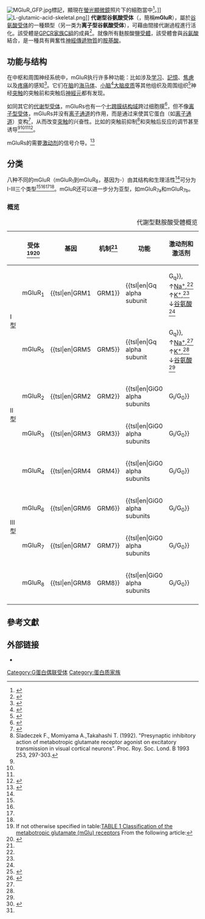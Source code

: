 {{noteTA
|G1 = 生命科学
|T=zh-cn:代谢型谷氨酸受体;zh-tw:代謝型麩胺酸受體
|1=zh-cn:谷氨酸;zh-tw:麩胺酸
}}
[[Image:MGluR_GFP.jpg|right]]標記，顯現在[[螢光顯微鏡|螢光顯微鏡]]照片下的細胞當中<ref name="Kammermeier06">{{cite journal |author=Kammermeier PJ |title=Surface clustering of metabotropic glutamate receptor 1 induced by long Homer proteins |journal=BMC Neurosci |volume=7 |pages=1 |year=2006 |pmid=16393337 |pmc=1361788 |doi=10.1186/1471-2202-7-1 |url=http://www.biomedcentral.com/1471-2202/7/1 |access-date=2014-04-27 |archive-date=2015-09-23 |archive-url=https://web.archive.org/web/20150923230117/http://www.biomedcentral.com/1471-2202/7/1 |dead-url=no }}</ref>。]]
[[Image:L-glutamic-acid-skeletal.png|thumb]]]]
'''代谢型谷氨酸受体'''（{{lang-en|'''metabotropic glutamate receptors'''}}，簡稱'''mGluR'''），屬於[[谷氨酸受体|谷氨酸受体]]的一種類型（另一类为'''离子型谷氨酸受体'''），可藉由間接代謝過程進行活化。該受體是[[GPCR家族C組|GPCR家族C組]]的成員<ref name="Bonsi">{{cite journal | author = Bonsi P, Cuomo D, De Persis C, Centonze D, Bernardi G, Calabresi P, Pisani A | title = Modulatory action of metabotropic glutamate receptor (mGluR) 5 on mGluR1 function in striatal cholinergic interneurons | series = 49 | journal = Neuropharmacology | volume = Suppl 1 | issue = | pages = 104–13 | year = 2005 | pmid = 16005029 | doi = 10.1016/j.neuropharm.2005.05.012 }}</ref>。就像所有麩胺酸鹽[[受体_(生物化学)|受體]]，該受體會與[[谷氨酸|谷氨酸]]結合，是一種具有興奮性[[神經傳遞物質|神經傳遞物質]]的[[胺基酸|胺基酸]]。

==功能与结构==
在中枢和周围神经系统中，mGluR执行许多种功能：比如涉及[[学习|学习]]、[[記憶|記憶]]、[[焦慮|焦慮]]以及[[疼痛|疼痛]]的感知<ref name="Ohashi">{{cite journal | author = Ohashi H, Maruyama T, Higashi-Matsumoto H, Nomoto T, Nishimura S, Takeuchi Y | title = A novel binding assay for metabotropic glutamate receptors using [3H] L-quisqualic acid and recombinant receptors | journal = Z. Naturforsch., C, J. Biosci. | volume = 57 | issue = 3-4 | pages = 348–55 | year = 2002 | pmid = 12064739 | doi =  | issn =  | url = http://www.znaturforsch.com/sc/57c/s57c0348.pdf | format = subscription required | access-date = 2014-04-28 | archive-date = 2005-10-27 | archive-url = https://web.archive.org/web/20051027121926/http://www.znaturforsch.com/sc/57c/s57c0348.pdf | dead-url = no }}</ref>。它们在[[脑|脑]]的[[海马体|海马体]]、[[小脑|小脑]]<ref name="Hinoi">{{cite journal | author = Hinoi E, Ogita K, Takeuchi Y, Ohashi H, Maruyama T, Yoneda Y | title = Characterization with [3H]quisqualate of group I metabotropic glutamate receptor subtype in rat central and peripheral excitable tissues | journal = Neurochem. Int. | volume = 38 | issue = 3 | pages = 277–85 | year = 2001 | pmid = 11099787 | doi = 10.1016/S0197-0186(00)00075-9 }}</ref>[[大脑皮质|大脑皮质]]等其他组织及周围组织<ref name="Chu and Hablitz">{{cite journal | author = Chu Z, Hablitz JJ | title = Quisqualate induces an inward current via mGluR activation in neocortical pyramidal neurons | journal = Brain Res. | volume = 879 | issue = 1-2 | pages = 88–92 | year = 2000 | pmid = 11011009 | doi = 10.1016/S0006-8993(00)02752-9 }}</ref>神经[[突触|突触]]的突触前和突触后[[神經元|神經元]]都有发现。

如同其它的[[代谢型受体|代谢型受体]]，mGluRs也有一个[[G蛋白偶联受体|七跨膜结构域]]跨过细胞膜<ref name="Platt">{{cite journal | author = Platt SR | title = The role of glutamate in central nervous system health and disease--a review | url = https://archive.org/details/sim_veterinary-journal_2007-03_173_2/page/278 | journal = Vet. J. | volume = 173 | issue = 2 | pages = 278–86 | year = 2007 | pmid = 16376594 | doi = 10.1016/j.tvjl.2005.11.007 }}</ref>，但不像[[配体门控离子通道|离子型受体]]，mGluRs并没有[[离子通道|离子通道]]的作用，而是通过{{le|生化级联反应|biochemical cascade}}来使其它蛋白（如[[离子通道|离子通道]]）变构<ref name="Gabriel">{{cite journal | author = Gabriel L, Lvov A, Orthodoxou D, Rittenhouse A, Kobertz W, Melikian H | title = The Acid-sensitive, Anesthetic-activated Potassium Leak Channel, KCNK3, Is Regulated by 14-3-3β-dependent, Protein Kinase C (PKC)-mediated Endocytic Trafficking | journal = JBC | volume = 287 | issue = 39 | pages = 32354–32366 | year = 2012 | pmid = 22846993 | doi = 10.1074/jbc.M112.391458 }}</ref>，从而改变[[突触|突触]]的兴奋性。比如{{le|神经传递|neurotransmission}}的突触前抑制<ref>Sladeczek F., Momiyama A.,Takahashi T. (1992). "Presynaptic inhibitory action of metabotropic glutamate receptor agonist on excitatory transmission in visual cortical neurons". Proc. Roy. Soc. Lond. B 1993 253, 297-303.</ref>和突触后反应的调节甚至诱导<ref name="Bonsi"/><ref name="Chu and Hablitz"/><ref name="Platt"/><ref name="Endoh">{{cite journal | author = Endoh T | title = Characterization of modulatory effects of postsynaptic metabotropic glutamate receptors on calcium currents in rat nucleus tractus solitarius | journal = Brain Res. | volume = 1024 | issue = 1-2 | pages = 212–24 | year = 2004 | pmid = 15451384 | doi = 10.1016/j.brainres.2004.07.074 }}</ref>。

mGluRs的{{le|G蛋白偶联受体寡聚物|GPCR oligomer|二聚化}}需要[[激动剂|激动剂]]的信号介导。<ref name="pmid22988116">{{cite journal |author=El Moustaine D, Granier S, Doumazane E, ''et al.'' |title=Distinct roles of metabotropic glutamate receptor dimerization in agonist activation and G-protein coupling |journal=Proc. Natl. Acad. Sci. U.S.A. |volume=109 |issue=40 |pages=16342–7 |year=2012 |pmid=22988116 |pmc=3479612 |doi=10.1073/pnas.1205838109 |url=}}</ref>
==分类==
八种不同的mGluR（mGluR<sub>1</sub>到mGluR<sub>8</sub>，基因为{{Gene|GRM1}}-{{Gene|GRM8}}）由其结构和生理活性<ref name="Ohashi"/>可分为I-III三个类型<ref name="Bonsi"/><ref name="Hinoi"/><ref name="Chu and Hablitz"/><ref name="Endoh"/>。mGluR还可以进一步分为亚型，如mGluR<sub>7a</sub>和mGluR<sub>7b</sub>。

===概览===
{| class="wikitable"
|+代謝型麩胺酸受體概览
|-
!
! 受体 <ref name=nature>If not otherwise specified in table:[http://www.nature.com/nrd/journal/v4/n2/fig_tab/nrd1630_T1.html#figure-title TABLE 1 Classification of the metabotropic glutamate (mGlu) receptors] {{Wayback|url=http://www.nature.com/nrd/journal/v4/n2/fig_tab/nrd1630_T1.html#figure-title |date=20160307124628 }} From the following article:</ref><ref name="pmid15665858">{{cite journal | author = Swanson CJ, Bures M, Johnson MP, Linden AM, Monn JA, Schoepp DD | title = Metabotropic glutamate receptors as novel targets for anxiety and stress disorders | journal = Nature Reviews Drug Discovery | volume = 4 | issue = 2 | pages = 131–44 | year = 2005 | pmid = 15665858 | doi = 10.1038/nrd1630 }}</ref>
! 基因
! 机制<ref name=nature/>
! 功能
! 激动剂和激活剂
! 拮抗剂
! 突触分布
|-
!rowspan=2|  I型
| mGluR<sub>1</sub>
| {{tsl|en|GRM1||GRM1}} || {{tsl|en|Gq alpha subunit||G<sub>q</sub>}}, ↑[[钠离子通道|Na<sup>+</sup>]],<ref name="Chu and Hablitz"/> ↑[[鉀離子通道|K<sup>+</sup>]],<ref name="Chu and Hablitz"/> ↓[[谷氨酸|谷氨酸]]<ref name="Endoh"/>
|rowspan=2| 
*'''增加'''<ref name="pmid11378156">{{cite journal | author = Skeberdis VA, Lan J, Opitz T, Zheng X, Bennett MV, Zukin RS | title = mGluR1-mediated potentiation of NMDA receptors involves a rise in intracellular calcium and activation of protein kinase C | journal = Neuropharmacology | volume = 40 | issue = 7 | pages = 856–65 | year = 2001 | pmid = 11378156 | doi = 10.1016/S0028-3908(01)00005-3 }}</ref><ref name="pmid12117582">{{cite journal | author = Lea PM, Custer SJ, Vicini S, Faden AI | title = Neuronal and glial mGluR5 modulation prevents stretch-induced enhancement of NMDA receptor current | journal = Pharmacol. Biochem. Behav. | volume = 73 | issue = 2 | pages = 287–98 | year = 2002 | pmid = 12117582 | doi = 10.1016/S0091-3057(02)00825-0 }}</ref>[[N-甲基-D-天門冬胺酸受體|N-甲基-D-天門冬胺酸受體]]活性和{{le|兴奋性中毒|excitotoxicity}}风险
|rowspan=2| 
<span style="font-size:87%;">
*{{tsl|en|3,5-dihydroxyphenylglycine||3,5-dihydroxyphenylglycine}}
|rowspan=2| 
|rowspan=2| 突触'''后'''为主<ref name="Shigemoto">{{cite journal | author = Shigemoto R, Kinoshita A, Wada E, Nomura S, Ohishi H, Takada M, Flor PJ, Neki A, Abe T, Nakanishi S, Mizuno N | title = Differential presynaptic localization of metabotropic glutamate receptor subtypes in the rat hippocampus | journal = J. Neurosci. | volume = 17 | issue = 19 | pages = 7503–22 | year = 1997 | pmid = 9295396 | doi =  | issn =  | url = http://www.jneurosci.org/cgi/content/abstract/17/19/7503 | format = abstract | access-date = 2014-04-28 | archive-date = 2008-07-05 | archive-url = https://web.archive.org/web/20080705171741/http://www.jneurosci.org/cgi/content/abstract/17/19/7503 | dead-url = no }}</ref>
|-
| mGluR<sub>5</sub> 
| {{tsl|en|GRM5||GRM5}} || {{tsl|en|Gq alpha subunit||G<sub>q</sub>}}, ↑[[钠离子通道|Na<sup>+</sup>]],<ref name="Chu and Hablitz"/> ↑[[鉀離子通道|K<sup>+</sup>]],<ref name="Chu and Hablitz"/> ↓[[谷氨酸|谷氨酸]]<ref name="Endoh"/>
|-
!rowspan=2|  II型
| mGluR<sub>2</sub> 
| {{tsl|en|GRM2||GRM2}} || {{tsl|en|GiG0 alpha subunits||G<sub>i</sub>/G<sub>0</sub>}} 
|rowspan=2| 
*'''降低'''<ref name="Ambrosini">{{cite journal | author = Ambrosini A, Bresciani L, Fracchia S, Brunello N, Racagni G | title = Metabotropic glutamate receptors negatively coupled to adenylate cyclase inhibit N-methyl-D-aspartate receptor activity and prevent neurotoxicity in mesencephalic neurons in vitro | journal = Mol. Pharmacol. | volume = 47 | issue = 5 | pages = 1057–64 | year = 1995 | pmid = 7746273 | doi =  | issn =  | url = http://molpharm.aspetjournals.org/cgi/content/abstract/47/5/1057 | format = abstract | access-date = 2014-04-28 | archive-date = 2008-08-28 | archive-url = https://web.archive.org/web/20080828071838/http://molpharm.aspetjournals.org/cgi/content/abstract/47/5/1057 | dead-url = no }}</ref>[[N-甲基-D-天門冬胺酸受體|N-甲基-D-天門冬胺酸受體]]活性和{{le|兴奋性中毒|excitotoxicity}}风险
*Attenuate schizophrenia
|rowspan=2|  
*{{tsl|en|eglumegad||eglumegad}}
*{{tsl|en|Biphenylindanone A||Biphenylindanone A}}
<span style="font-size:87%;">
*{{tsl|en|DCG-IV||DCG-IV}}
|rowspan=2| 
<span style="font-size:87%;">
*{{tsl|en|APICA (drug)||APICA}}
*{{tsl|en|EGLU||EGLU}}
*{{tsl|en|LY-341,495||LY-341,495}}
|rowspan=2| 突触'''前'''为主<ref name="Shigemoto"/>
|-
| mGluR<sub>3</sub> 
| {{tsl|en|GRM3||GRM3}} || {{tsl|en|GiG0 alpha subunits||G<sub>i</sub>/G<sub>0</sub>}} 
|-
!rowspan=4|  III型
| mGluR<sub>4</sub> 
| {{tsl|en|GRM4||GRM4}} || {{tsl|en|GiG0 alpha subunits||G<sub>i</sub>/G<sub>0</sub>}}     
|rowspan=4| 
*'''降低'''<ref name="Ambrosini"/>[[N-甲基-D-天門冬胺酸受體|N-甲基-D-天門冬胺酸受體]]活性和{{le|兴奋性中毒|excitotoxicity}}风险
|rowspan=4|
<span style="font-size:87%;">
*{{tsl|en|2-amino-4-phosphonobutyrate||L-AP4}}
|rowspan=4|
|rowspan=4| 突触'''前'''为主<ref name="Shigemoto"/>
|-
| mGluR<sub>6</sub> 
| {{tsl|en|GRM6||GRM6}} || {{tsl|en|GiG0 alpha subunits||G<sub>i</sub>/G<sub>0</sub>}}    
|-
| mGluR<sub>7</sub> 
| {{tsl|en|GRM7||GRM7}} || {{tsl|en|GiG0 alpha subunits||G<sub>i</sub>/G<sub>0</sub>}}     
|-
| mGluR<sub>8</sub> 
| {{tsl|en|GRM8||GRM8}} || {{tsl|en|GiG0 alpha subunits||G<sub>i</sub>/G<sub>0</sub>}}    
|-
|}

==參考文獻==
{{reflist|2}}

==外部链接==
*{{MeshName|Metabotropic+Glutamate+Receptors}}

{{G protein-coupled receptors}}

[[Category:G蛋白偶联受体|Category:G蛋白偶联受体]]
[[Category:蛋白质家族|Category:蛋白质家族]]